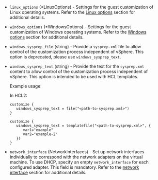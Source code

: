 <!-- Code generated from the comments of the CustomizeConfig struct in builder/vsphere/clone/step_customize.go; DO NOT EDIT MANUALLY -->

- `linux_options` (\*LinuxOptions) - Settings for the guest customization of Linux operating systems.
  Refer to the [Linux options](#linux-options) section for additional
  details.

- `windows_options` (\*WindowsOptions) - Settings for the guest customization of Windows operating systems.
  Refer to the [Windows options](#windows-options) section for additional
  details.

- `windows_sysprep_file` (string) - Provide a `sysprep.xml` file to allow control of the customization
  process independent of vSphere. This option is deprecated, please use
  `windows_sysprep_text`.

- `windows_sysprep_text` (string) - Provide the text for the `sysprep.xml` content to allow control of the
  customization process independent of vSphere. This option is intended to
  be used with HCL templates.
  
  Example usage:
  
  In HCL2:
  
  ```hcl
  customize {
     windows_sysprep_text = file("<path-to-sysprep.xml>")
  }
  ```
  
  ```hcl
  customize {
     windows_sysprep_text = templatefile("<path-to-sysprep.xml>", {
        var1="example"
        var2="example-2"
     })
  }
  ```

- `network_interface` (NetworkInterfaces) - Set up network interfaces individually to correspond with the network
  adapters on the virtual machine. To use DHCP, specify an empty
  `network_interface` for each configured adapter. This field is mandatory.
  Refer to the [network interface](#network-interface-settings) section for
  additional details.

<!-- End of code generated from the comments of the CustomizeConfig struct in builder/vsphere/clone/step_customize.go; -->
